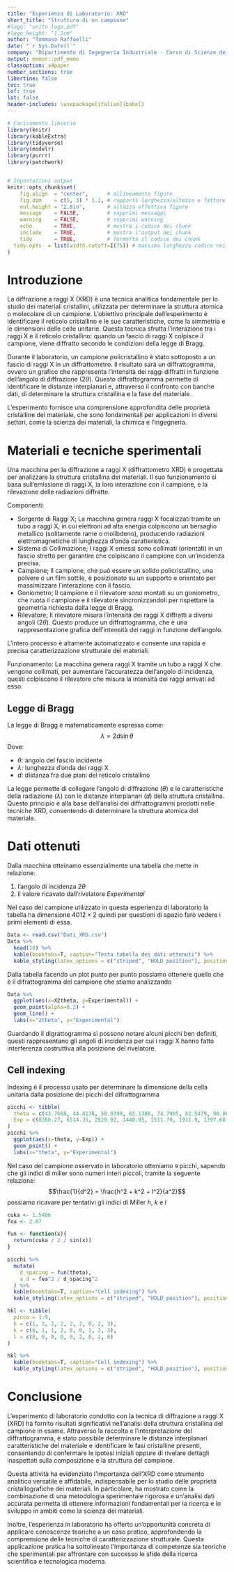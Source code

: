 ```yaml
---
title: "Esperienza di Laboratorio: XRD"
short_title: "Struttura di un campione"
#logo: "unitn_logo.pdf"
#logo_height: "1.2cm"
author: "Tommaso Raffaelli"
date: "`r Sys.Date()`"
company: "Dipartimento di Ingegneria Industriale - Corso di Scienze dei Materiali"
output: memor::pdf_memo
classoption: a4paper
number_sections: true
libertine: false
toc: true
lof: true
lot: false
header-includes: \usepackage[italian]{babel}
---
```


```r
# Caricamento librerie
library(knitr)
library(kableExtra)
library(tidyverse)
library(modelr)
library(purrr)
library(patchwork)


# Impostazioni output
knitr::opts_chunk$set(
	fig.align  = "center",      # allineamento figure
	fig.dim    = c(5, 3) * 1.2, # rapporto larghezza/altezza e fattore di scala
	out.height = "2.8in",       # altezza effettiva figure
	message    = FALSE,         # sopprimi messaggi
	warning    = FALSE,         # sopprimi warning
	echo       = TRUE,          # mostra i codice dei chunk
	include    = TRUE,          # mostra l'output dei chunk
	tidy       = TRUE,          # formatta il codice dei chunk
  tidy.opts  = list(width.cutoff=I(75)) # massima larghezza codice nei chunk
)
```

\newpage

# Introduzione

La diffrazione a raggi X (XRD) è una tecnica analitica fondamentale per lo studio dei materiali cristallini, utilizzata per determinare la struttura atomica o molecolare di un campione. L'obiettivo principale dell'esperimento è identificare il reticolo cristallino e le sue caratteristiche, come la simmetria e le dimensioni delle celle unitarie. Questa tecnica sfrutta l'interazione tra i raggi X e il reticolo cristallino: quando un fascio di raggi X colpisce il campione, viene diffratto secondo le condizioni della legge di Bragg.

Durante il laboratorio, un campione policristallino è stato sottoposto a un fascio di raggi X in un diffrattometro. Il risultato sarà un diffrattogramma, ovvero un grafico che rappresenta l'intensità dei raggi diffratti in funzione dell'angolo di diffrazione $(2\theta)$. Questo diffrattogramma permette di identificare le distanze interplanari e, attraverso il confronto con banche dati, di determinare la struttura cristallina e la fase del materiale.

L'esperimento fornisce una comprensione approfondita delle proprietà cristalline del materiale, che sono fondamentali per applicazioni in diversi settori, come la scienza dei materiali, la chimica e l'ingegneria.

# Materiali e tecniche sperimentali

Una macchina per la diffrazione a raggi X (diffrattometro XRD) è progettata per analizzare la struttura cristallina dei materiali. Il suo funzionamento si basa sull'emissione di raggi X, la loro interazione con il campione, e la rilevazione delle radiazioni diffratte.

Componenti:

* Sorgente di Raggi X; La macchina genera raggi X focalizzati tramite un tubo a raggi X, in cui elettroni ad alta energia colpiscono un bersaglio metallico (solitamente rame o molibdeno), producendo radiazioni elettromagnetiche di lunghezza d'onda caratteristica.
* Sistema di Collimazione; I raggi X emessi sono collimati (orientati) in un fascio stretto per garantire che colpiscano il campione con un'incidenza precisa.
* Campione; Il campione, che può essere un solido policristallino, una polvere o un film sottile, è posizionato su un supporto e orientato per massimizzare l'interazione con il fascio.
* Goniometro; Il campione e il rilevatore sono montati su un goniometro, che ruota il campione e il rilevatore sincronizzandoli per rispettare la geometria richiesta dalla legge di Bragg.
* Rilevatore; Il rilevatore misura l'intensità dei raggi X diffratti a diversi angoli $(2\theta)$. Questo produce un diffrattogramma, che è una rappresentazione grafica dell'intensità dei raggi in funzione dell'angolo.

L'intero processo è altamente automatizzato e consente una rapida e precisa caratterizzazione strutturale dei materiali.


Funzionamento:
La macchina genera raggi X tramite un tubo a raggi X che vengono collimati, per aumentare l'accuratezza dell'angolo di incidenza, questi colpiscono il rilevatore che misura la intensità dei raggi arrivati ad esso.


## Legge di Bragg 

La legge di Bragg è matematicamente espressa come:
$$\lambda = 2d\sin\theta$$
Dove:

* $\theta$: angolo del fascio incidente 
* $\lambda$: lunghezza d'onda dei raggi X
* $d$: distanza fra due piani del reticolo cristallino

La legge permette di collegare l'angolo di diffrazione $(\theta)$ e le caratteristiche della radiazione $(\lambda)$ con le distanze interplanari $(d)$ della struttura cristallina. Questo principio è alla base dell'analisi dei diffrattogrammi prodotti nelle tecniche XRD, consentendo di determinare la struttura atomica del materiale.


# Dati ottenuti

Dalla macchina otteinamo essenzialmente una tabella che mette in relazione:

1. l'angolo di incidenza $2\theta$
2. il valore ricavato dall'rivelatore $Experimental$

Nel caso del campione utilizzato in questa esperienza di laboratorio la tabella ha dimensione $4012 \times 2$ quindi per questioni di spazio farò vedere i primi elementi di essa.

```r
Data <- read.csv("Dati_XRD.csv") 
Data %>% 
  head(10) %>% 
  kable(booktabs=T, caption="Testa tabella dei dati ottenuti") %>%
  kable_styling(latex_options = c("striped", "HOLD_position"), position = "center")
```

Dalla tabella facendo un plot punto per punto possiamo ottenere quello che è il difrattogramma del campione che stiamo analizzando

```r
Data %>% 
  ggplot(aes(x=X2theta, y=Experimental)) + 
  geom_point(alpha=0.2) + 
  geom_line() + 
  labs(x="2theta", y="Experimental")
```

Guardando il digrattogramma si possono notare alcuni picchi ben definiti, questi rappresentano gli angoli di incidenza per cui i raggi X hanno fatto interferenza costruttiva alla posizione del rivelatore.

## Cell indexing

Indexing è il processo usato per determinare la dimensione della cella unitaria dalla posizione dei picchi del difrattogramma 

```r
picchi <- tibble(
  theta = c(43.7608, 44.8178, 50.9399, 65.1386, 74.7905, 82.5479, 90.8637, 96.1882, 99.0798),
  Exp = c(8360.27, 6514.35, 2820.92, 1440.85, 1511.79, 1911.9, 1397.68, 730.13, 860.23)
)
picchi %>% 
  ggplot(aes(x=theta, y=Exp)) + 
  geom_point() + 
  labs(x="theta", y="Experimental")
```

Nel caso del campione osservato in laboratorio otteniamo `9` picchi, sapendo che gli indici di miller sono numeri interi piccoli, tramite la seguente relazione:
$$\frac{1}{d^2} = \frac{h^2 + k^2 + l^2}{a^2}$$
possiamo ricavare per tentativi gli indici di Miller $h$, $k$ e $l$

```r
cuka <- 1.5406
fea <- 2.87

fun <- function(x){
  return(cuka / 2 / sin(x))
}

picchi %>% 
  mutate(
    d_spacing = fun(theta),
    a_d = fea^2 / d_spacing^2 
  ) %>% 
  kable(booktabs=T, caption="Cell indexing") %>%
  kable_styling(latex_options = c("striped", "HOLD_position"), position = "center")
```


```r
hkl <- tibble(
  picco = 1:9,
  h = c(1, 3, 2, 2, 2, 2, 0, 2, 3),
  k = c(0, 1, 1, 2, 0, 0, 1, 2, 3),
  l = c(0, 0, 0, 0, 0, 2, 0, 2, 0)
)

hkl %>% 
  kable(booktabs=T, caption="Cell indexing") %>%
  kable_styling(latex_options = c("striped", "HOLD_position"), position = "center")

```


# Conclusione

L'esperimento di laboratorio condotto con la tecnica di diffrazione a raggi X (XRD) ha fornito risultati significativi nell'analisi della struttura cristallina del campione in esame. Attraverso la raccolta e l'interpretazione del diffrattogramma, è stato possibile determinare le distanze interplanari caratteristiche del materiale e identificare le fasi cristalline presenti, consentendo di confermare le ipotesi iniziali oppure di rivelare dettagli inaspettati sulla composizione e la struttura del campione.

Questa attività ha evidenziato l'importanza dell'XRD come strumento analitico versatile e affidabile, indispensabile per lo studio delle proprietà cristallografiche dei materiali. In particolare, ha mostrato come la combinazione di una metodologia sperimentale rigorosa e un'analisi dati accurata permetta di ottenere informazioni fondamentali per la ricerca e lo sviluppo in ambiti come la scienza dei materiali.

Inoltre, l'esperienza in laboratorio ha offerto un'opportunità concreta di applicare conoscenze teoriche a un caso pratico, approfondendo la comprensione delle tecniche di caratterizzazione strutturale. Questa applicazione pratica ha sottolineato l'importanza di competenze sia teoriche che sperimentali per affrontare con successo le sfide della ricerca scientifica e tecnologica moderna.






